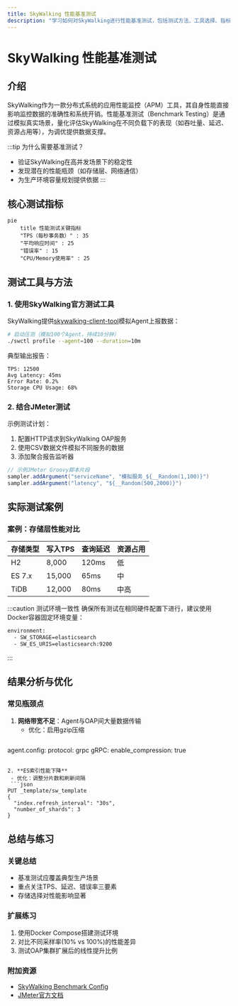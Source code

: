 ```yaml
---
title: SkyWalking 性能基准测试
description: "学习如何对SkyWalking进行性能基准测试，包括测试方法、工具选择、指标解读以及优化建议。"
---
```


# SkyWalking 性能基准测试

## 介绍

SkyWalking作为一款分布式系统的应用性能监控（APM）工具，其自身性能直接影响监控数据的准确性和系统开销。性能基准测试（Benchmark Testing）是通过模拟真实场景，量化评估SkyWalking在不同负载下的表现（如吞吐量、延迟、资源占用等），为调优提供数据支撑。

:::tip 为什么需要基准测试？
- 验证SkyWalking在高并发场景下的稳定性
- 发现潜在的性能瓶颈（如存储层、网络通信）
- 为生产环境容量规划提供依据
:::

## 核心测试指标

```mermaid
pie
    title 性能测试关键指标
    "TPS（每秒事务数）" : 35
    "平均响应时间" : 25
    "错误率" : 15
    "CPU/Memory使用率" : 25
```

## 测试工具与方法

### 1. 使用SkyWalking官方测试工具

SkyWalking提供[skywalking-client-tool](https://github.com/apache/skywalking-client-tool)模拟Agent上报数据：

```bash
# 启动压测（模拟100个Agent，持续10分钟）
./swctl profile --agent=100 --duration=10m
```

典型输出报告：
```text
TPS: 12500
Avg Latency: 45ms
Error Rate: 0.2%
Storage CPU Usage: 68%
```

### 2. 结合JMeter测试

示例测试计划：
1. 配置HTTP请求到SkyWalking OAP服务
2. 使用CSV数据文件模拟不同服务的数据
3. 添加聚合报告监听器

```java
// 示例JMeter Groovy脚本片段
sampler.addArgument("serviceName", "模拟服务_${__Random(1,100)}")
sampler.addArgument("latency", "${__Random(500,2000)}")
```

## 实际测试案例

### 案例：存储层性能对比

| 存储类型 | 写入TPS | 查询延迟 | 资源占用 |
|---------|--------|----------|----------|
| H2      | 8,000  | 120ms    | 低       |
| ES 7.x  | 15,000 | 65ms     | 中       |
| TiDB    | 12,000 | 80ms     | 中高     |

:::caution 测试环境一致性
确保所有测试在相同硬件配置下进行，建议使用Docker容器固定环境变量：
```dockerfile
environment:
  - SW_STORAGE=elasticsearch
  - SW_ES_URIS=elasticsearch:9200
```
:::

## 结果分析与优化

### 常见瓶颈点
1. **网络带宽不足**：Agent与OAP间大量数据传输
   - 优化：启用gzip压缩
   ```yaml
  agent.config:
    protocol: grpc
    gRPC:
      enable_compression: true
  ```

2. **ES索引性能下降**
   - 优化：调整分片数和刷新间隔
   ```json
  PUT _template/sw_template
  {
    "index.refresh_interval": "30s",
    "number_of_shards": 3
  }
  ```

## 总结与练习

### 关键总结
- 基准测试应覆盖典型生产场景
- 重点关注TPS、延迟、错误率三要素
- 存储选择对性能影响显著

### 扩展练习
1. 使用Docker Compose搭建测试环境
2. 对比不同采样率(10% vs 100%)的性能差异
3. 测试OAP集群扩展后的线性提升比例

### 附加资源
- [SkyWalking Benchmark Config](https://github.com/apache/skywalking/tree/master/oap-server/server-bootstrap/src/main/resources/benchmark)
- [JMeter官方文档](https://jmeter.apache.org/)